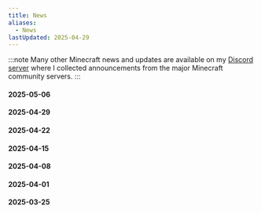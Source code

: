 ```yaml
---
title: News
aliases:
  - News
lastUpdated: 2025-04-29
---
```



:::note
Many other Minecraft news and updates are available on my [Discord server](https://discord.gg/gaDqYhxyzB) where I collected announcements from the major Minecraft community servers.
:::

#### 2025-05-06
<LinkCard title="25w19a snapshot" href="/versions" />

#### 2025-04-29
<LinkCard title="25w18a snapshot" href="/versions" />

#### 2025-04-22
<LinkCard title="25w17a snapshot" href="/versions" />

#### 2025-04-15
<LinkCard title="25w16a snapshot" href="/versions" />
<LinkCard title="Vibrant Visuals" href="/vibrantvisuals" />

#### 2025-04-08
<LinkCard title="25w15a snapshot" href="/versions" />

#### 2025-04-01
<LinkCard title="Craftmine" href="/craftmine" />

#### 2025-03-25
<LinkCard title="Spring to Life" href="/springtolife" />